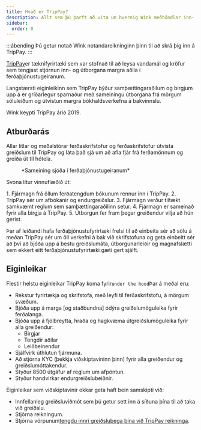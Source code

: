```yaml
---
title: Hvað er TripPay?
description: Allt sem þú þarft að vita um hvernig Wink meðhöndlar inn- og útborganir.
sidebar:
  order: 0
---
```


:::ábending
Þú getur notað Wink notandareikninginn þinn til að skrá þig inn á TripPay.
:::

[TripPay](https://pay.wink.travel)er tæknifyrirtæki sem var stofnað til að leysa vandamál og kröfur sem tengjast stjórnun inn- og útborgana margra aðila í ferðaþjónustugeiranum.

Langstærsti eiginleikinn sem TripPay býður samþættingaraðilum og birgjum upp á er gríðarlegur sparnaður með sameiningu útborgana frá mörgum söluleiðum og útvistun margra bókhaldsverkefna á bakvinnslu.

Wink keypti TripPay árið 2019.

## Atburðarás

Allar litlar og meðalstórar ferðaskrifstofur og ferðaskrifstofur útvista greiðslum til TripPay og láta það sjá um að afla fjár frá ferðamönnum og greiða út til hótela.

<figure>
  <CloudinaryImage width="700" height="525" resize="scale" quality="best" alt="Sameining TripPay sjóða" src="academy/funds-consolidation" errorImage="noimage_opaque_nyrtl0.png" />

  <figcaption>*Sameining sjóða í ferðaþjónustugeiranum*</figcaption>
</figure>


Svona lítur vinnuflæðið út:

<Steps>
  1. Fjármagn frá öllum ferðatengdum bókunum rennur inn í TripPay.
  2. TripPay sér um afbókanir og endurgreiðslur.
  3. Fjármagn verður tiltækt samkvæmt reglum sem samþættingaraðilinn setur.
  4. Fjármagn er sameinað fyrir alla birgja á TripPay.
  5. Útborgun fer fram þegar greiðendur vilja að hún gerist.
</Steps>


Þar af leiðandi hafa ferðaþjónustufyrirtæki frelsi til að einbeita sér að sölu á meðan TripPay sér um öll verkefni á bak við skrifstofuna og geta einbeitt sér að því að bjóða upp á bestu greiðslumáta, útborgunarleiðir og magnafslætti sem ekkert eitt ferðaþjónustufyrirtæki gæti gert sjálft.

## Eiginleikar

Flestir helstu eiginleikar TripPay koma fyrir`under the hood`Þar á meðal eru:

* Rekstur fyrirtækja og skrifstofa, með leyfi til ferðaskrifstofu, á mörgum svæðum.
* Bjóða upp á marga \[og staðbundna] ódýra greiðslumöguleika fyrir ferðalanga.
* Bjóða upp á fjölbreytta, hraða og hagkvæma útgreiðslumöguleika fyrir alla greiðendur:
  * Birgjar
  * Tengdir aðilar
  * Leiðbeinendur
* Sjálfvirk úthlutun fjármuna.
* Að stjórna KYC (þekkja viðskiptavininn þinn) fyrir alla greiðendur og greiðslumóttakendur.
* Styður 8500 útgáfur af reglum um afpöntun.
* Styður handvirkar endurgreiðslubeiðnir.

Eiginleikar sem viðskiptavinir okkar geta haft bein samskipti við:

* Innfellanleg greiðsluviðmót sem þú getur sett inn á síðuna þína til að taka við greiðslu.
* Stjórna reikningum.
* Stjórna vörpunum[tengdu innri greiðsluþega þína við TripPay reikninga](/payment/mapping).

